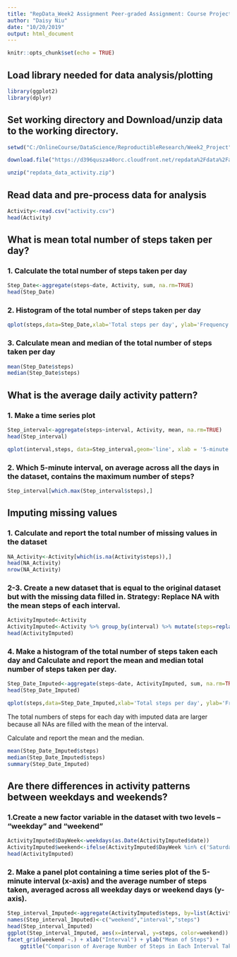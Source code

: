 ---
title: "RepData_Week2 Assignment Peer-graded Assignment: Course Project 1"
author: "Daisy Niu"
date: "10/20/2019"
output: html_document
---

```{r setup, include=FALSE}
knitr::opts_chunk$set(echo = TRUE)
```
## Load library needed for data analysis/plotting
```{r}
library(ggplot2)
library(dplyr)
```

## Set working directory and Download/unzip data to the working directory.
```{r}
setwd("C:/OnlineCourse/DataScience/ReproductibleResearch/Week2_Project")

download.file("https://d396qusza40orc.cloudfront.net/repdata%2Fdata%2Factivity.zip","repdata_data_activity.zip")

unzip("repdata_data_activity.zip")

```
## Read data and pre-process data for analysis

```{r}

Activity<-read.csv("activity.csv")
head(Activity)

```


## What is mean total number of steps taken per day?
### 1. Calculate the total number of steps taken per day
```{r}

Step_Date<-aggregate(steps~date, Activity, sum, na.rm=TRUE)
head(Step_Date)

```
### 2. Histogram of the total number of steps taken per day
```{r}
qplot(steps,data=Step_Date,xlab='Total steps per day', ylab='Frequency using binwith 500',main='Histogram of total steps taken each day', binwidth=500)
```

### 3. Calculate mean and median of the total number of steps taken per day
```{r}
mean(Step_Date$steps)
median(Step_Date$steps)

```

## What is the average daily activity pattern?
### 1. Make a time series plot
```{r}
Step_interval<-aggregate(steps~interval, Activity, mean, na.rm=TRUE)
head(Step_interval)

qplot(interval,steps, data=Step_interval,geom='line', xlab = '5-minute intervals',ylab = 'Average steps taken across all days',color="red")
```

### 2. Which 5-minute interval, on average across all the days in the dataset, contains the maximum number of steps?
```{r}
Step_interval[which.max(Step_interval$steps),]
```

## Imputing missing values
### 1. Calculate and report the total number of missing values in the dataset 
```{r}
NA_Activity<-Activity[which(is.na(Activity$steps)),]
head(NA_Activity)
nrow(NA_Activity)

```

### 2-3. Create a new dataset that is equal to the original dataset but with the missing data filled in. Strategy: Replace NA with the mean steps of each interval.
```{r}

ActivityImputed<-Activity
ActivityImputed<-Activity %>% group_by(interval) %>% mutate(steps=replace(steps,is.na(steps), mean(steps,na.rm=TRUE)))
head(ActivityImputed)


```
### 4. Make a histogram of the total number of steps taken each day and Calculate and report the mean and median total number of steps taken per day.
```{r}

Step_Date_Imputed<-aggregate(steps~date, ActivityImputed, sum, na.rm=TRUE)
head(Step_Date_Imputed)

qplot(steps,data=Step_Date_Imputed,xlab='Total steps per day', ylab='Frequency using binwith 500',main='Histogram of total steps taken each day (Imputed)', binwidth=500)

```

The total numbers of steps for each day with imputed data are larger because all NAs are filled with the mean of the interval.

Calculate and report the mean and the median.
```{r}
mean(Step_Date_Imputed$steps)
median(Step_Date_Imputed$steps)
summary(Step_Date_Imputed)

```

## Are there differences in activity patterns between weekdays and weekends?
### 1.Create a new factor variable in the dataset with two levels – “weekday” and “weekend” 
```{r}
ActivityImputed$DayWeek<-weekdays(as.Date(ActivityImputed$date))
ActivityImputed$weekend<-ifelse(ActivityImputed$DayWeek %in% c('Saturday', 'Sunday'),'weekend', 'weekday')
head(ActivityImputed)
```

### 2. Make a panel plot containing a time series plot  of the 5-minute interval (x-axis) and the average number of steps taken, averaged across all weekday days or weekend days (y-axis).
```{r}
Step_interval_Imputed<-aggregate(ActivityImputed$steps, by=list(ActivityImputed$weekend,ActivityImputed$interval), FUN= "mean")
names(Step_interval_Imputed)<-c("weekend","interval","steps")
head(Step_interval_Imputed)
ggplot(Step_interval_Imputed, aes(x=interval, y=steps, color=weekend)) + geom_line()+
facet_grid(weekend ~.) + xlab("Interval") + ylab("Mean of Steps") +
    ggtitle("Comparison of Average Number of Steps in Each Interval Taken on Weekend or Weekday")
```

